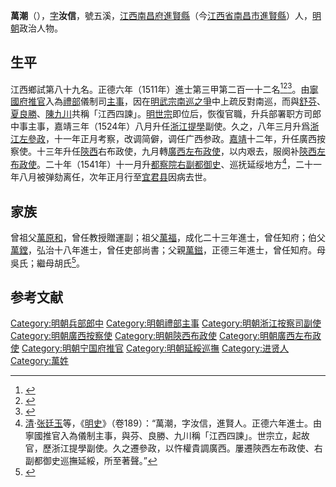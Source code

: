 {{明清人物信息框
| 姓名 = 萬潮
| 原名 =
| 圖片名稱= 
| 圖片大小 =
| 圖片說明 = 
| 最高職務 =都察院右副都御史巡撫延綏
| 國家 = 大明 
| 爵位 =
| 籍貫 = 江西南昌府進賢縣
| 族裔 = 
| 旗籍 = 
| 字號 = 字汝信
| 諡號 =
| 出生日期 = 弘治元年（1488年）戊申
| 出生地點 =
| 逝世日期 = 嘉靖二十二年（1543年）癸卯正月四日
| 逝世地點 =
| 墓葬 =
| 配偶 = 
| 親屬 = 
| 出身 =
* 正德二年丁卯科舉人
* 正德六年辛未科同進士出身
| 經歷 =
| 著作 =  
}}
'''萬潮'''（{{bd|1488年||1543年|catIdx=Wan}}），[[表字|字]]'''汝信'''，號五溪，[[江西承宣布政使司|江西]][[南昌府|南昌府]][[進賢縣|進賢縣]]（今[[江西省|江西省]][[南昌市|南昌市]][[進賢縣|進賢縣]]）人，[[明朝|明朝]]政治人物。

== 生平 ==
江西鄉試第八十九名。正德六年（1511年）進士第三甲第二百一十二名<ref>{{Cite book|title=《皇明贡举考》卷五|last=（明）[[张朝瑞|张朝瑞]]|first=|publisher=《续修四库全书》史部第828册|year=|isbn=|location=|pages=}}</ref><ref>{{Cite book|title=贡举志五种 上|last=鲁小俊，江俊伟著|first=|publisher=武汉：武汉大学出版社|year=2009|isbn=978-7-307-07043-1|location=|pages=}}</ref><ref>{{Cite book|title=近代中国史料丛刊续辑 785-790 明清进士题名录索引 1-6|last=朱保炯，谢沛霖|first=|publisher=文海出版社|year=1981|isbn=|location=台湾}}</ref>。由[[寧國府|寧國府]][[推官|推官]]入為[[禮部|禮部]]儀制司[[主事|主事]]，因在[[明武宗南巡之爭|明武宗南巡之爭]]中上疏反對南巡，而與[[舒芬|舒芬]]、[[夏良勝|夏良勝]]、[[陳九川|陳九川]]共稱「江西四諫」。[[明世宗|明世宗]]即位后，恢復官職，升兵部署职方司郎中事主事，嘉靖三年（1524年）八月升任[[浙江|浙江]][[提學|提學]]副使。久之，八年三月升爲[[浙江|浙江]][[左參政|左參政]]，十一年正月考察，改调简僻，调任广西参政。[[嘉靖|嘉靖]]十二年，升任廣西按察使。十三年升任[[陝西|陝西]]右布政使，九月轉[[廣西|廣西]][[左布政使|左布政使]]，以内艰去，服阕补[[陝西|陝西]][[左布政使|左布政使]]。二十年（1541年）十一月升[[都察院|都察院]][[右副都御史|右副都御史]]、巡抚延绥地方<ref>[[清|清]]·[[张廷玉|张廷玉]]等，《[[明史|明史]]》（卷189）：“萬潮，字汝信，進賢人。正德六年進士。由寧國推官入為儀制主事，與芬、良勝、九川稱「江西四諫」。世宗立，起故官，歷浙江提學副使。久之遷參政，以忤權貴調廣西。屢遷陝西左布政使、右副都御史巡撫延綏，所至著聲。”</ref>，二十一年八月被弹劾离任，次年正月行至[[宜君县|宜君县]]因病去世。

==家族==
曾祖父[[萬原和|萬原和]]，曾任教授贈運副；祖父[[萬福_(成化進士)|萬福]]，成化二十三年進士，曾任知府；伯父[[萬鏜|萬鏜]]，弘治十八年進士，曾任吏部尚書；父親[[萬鎡|萬鎡]]，正德三年進士，曾任知府。母吳氏；繼母胡氏<ref>{{Cite book|title=天一阁藏明代科举录选刊 登科录 点校本|last=龚延明主编|first=|publisher=宁波出版社|year=2016|isbn=978-7-5526-2320-8|location=宁波|pages=|quote=《天一閣藏明代科舉錄選刊.登科錄》之《正德六年辛未科進士登科錄》}}</ref>。

==参考文献==
{{reflist}}

{{正德六年辛未科殿試金榜}}
{{左順門事件}}
{{DEFAULTSORT:Wan万}}
[[Category:明朝兵部郎中|Category:明朝兵部郎中]]
[[Category:明朝禮部主事|Category:明朝禮部主事]]
[[Category:明朝浙江按察司副使|Category:明朝浙江按察司副使]]
[[Category:明朝廣西按察使|Category:明朝廣西按察使]]
[[Category:明朝陝西布政使|Category:明朝陝西布政使]]
[[Category:明朝廣西左布政使|Category:明朝廣西左布政使]]
[[Category:明朝宁国府推官|Category:明朝宁国府推官]]
[[Category:明朝延綏巡撫|Category:明朝延綏巡撫]]
[[Category:进贤人|Category:进贤人]]
[[Category:萬姓|Category:萬姓]]